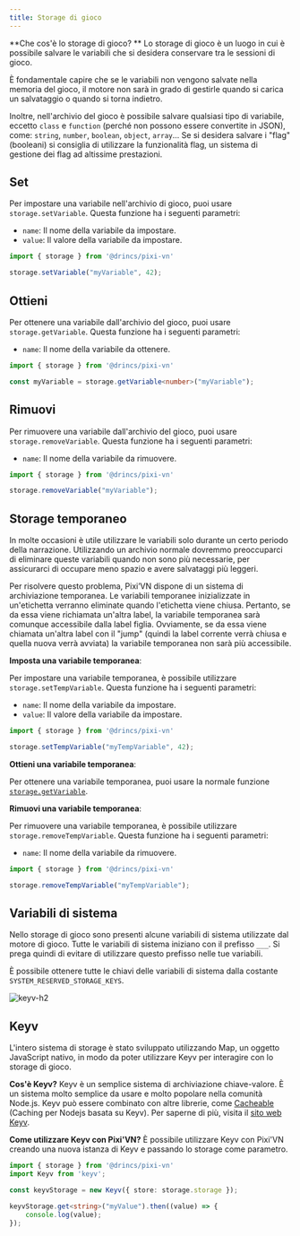 ```yaml
---
title: Storage di gioco
---
```


**Che cos'è lo storage di gioco? ** Lo storage di gioco è un luogo in cui è possibile salvare le variabili che si desidera conservare tra le sessioni di gioco.

È fondamentale capire che se le variabili non vengono salvate nella memoria del gioco, il motore non sarà in grado di gestirle quando si <DynamicLink href="/start/save#load">carica un salvataggio</DynamicLink> o quando si <DynamicLink href="/start/labels-flow#go-back">torna indietro</DynamicLink>.

Inoltre, nell'archivio del gioco è possibile salvare qualsiasi tipo di variabile, eccetto `class` e `function` (perché non possono essere convertite in JSON), come: `string`, `number`, `boolean`, `object`, `array`... Se si desidera salvare i "flag" (booleani) si consiglia di utilizzare la <DynamicLink href="/start/flags">funzionalità flag</DynamicLink>, un sistema di gestione dei flag ad altissime prestazioni.

## Set

Per impostare una variabile nell'archivio di gioco, puoi usare `storage.setVariable`. Questa funzione ha i seguenti parametri:

- `name`: Il nome della variabile da impostare.
- `value`: Il valore della variabile da impostare.

```typescript
import { storage } from '@drincs/pixi-vn'

storage.setVariable("myVariable", 42);
```

## Ottieni

Per ottenere una variabile dall'archivio del gioco, puoi usare `storage.getVariable`. Questa funzione ha i seguenti parametri:

- `name`: Il nome della variabile da ottenere.

```typescript
import { storage } from '@drincs/pixi-vn'

const myVariable = storage.getVariable<number>("myVariable");
```

## Rimuovi

Per rimuovere una variabile dall'archivio del gioco, puoi usare `storage.removeVariable`. Questa funzione ha i seguenti parametri:

- `name`: Il nome della variabile da rimuovere.

```typescript
import { storage } from '@drincs/pixi-vn'

storage.removeVariable("myVariable");
```

## Storage temporaneo

In molte occasioni è utile utilizzare le variabili solo durante un certo periodo della narrazione. Utilizzando un archivio normale dovremmo preoccuparci di eliminare queste variabili quando non sono più necessarie, per assicurarci di occupare meno spazio e avere salvataggi più leggeri.

Per risolvere questo problema, Pixi’VN dispone di un sistema di archiviazione temporanea. Le variabili temporanee inizializzate in un'etichetta verranno eliminate quando l'etichetta viene chiusa. Pertanto, se da essa viene richiamata un'altra label, la variabile temporanea sarà comunque accessibile dalla label figlia. Ovviamente, se da essa viene chiamata un'altra label con il "jump" (quindi la label corrente verrà chiusa e quella nuova verrà avviata) la variabile temporanea non sarà più accessibile.

**Imposta una variabile temporanea**:

Per impostare una variabile temporanea, è possibile utilizzare `storage.setTempVariable`. Questa funzione ha i seguenti parametri:

- `name`: Il nome della variabile da impostare.
- `value`: Il valore della variabile da impostare.

```typescript
import { storage } from '@drincs/pixi-vn'

storage.setTempVariable("myTempVariable", 42);
```

**Ottieni una variabile temporanea**:

Per ottenere una variabile temporanea, puoi usare la normale funzione [`storage.getVariable`](#get).

**Rimuovi una variabile temporanea**:

Per rimuovere una variabile temporanea, è possibile utilizzare `storage.removeTempVariable`. Questa funzione ha i seguenti parametri:

- `name`: Il nome della variabile da rimuovere.

```typescript
import { storage } from '@drincs/pixi-vn'

storage.removeTempVariable("myTempVariable");
```

## Variabili di sistema

Nello storage di gioco sono presenti alcune variabili di sistema utilizzate dal motore di gioco. Tutte le variabili di sistema iniziano con il prefisso `___`.
Si prega quindi di evitare di utilizzare questo prefisso nelle tue variabili.

È possibile ottenere tutte le chiavi delle variabili di sistema dalla costante `SYSTEM_RESERVED_STORAGE_KEYS`.

![keyv-h2](/keyv.svg)

## Keyv

L'intero sistema di storage è stato sviluppato utilizzando Map, un oggetto JavaScript nativo, in modo da poter utilizzare Keyv per interagire con lo storage di gioco.

**Cos'è Keyv?** Keyv è un semplice sistema di archiviazione chiave-valore. È un sistema molto semplice da usare e molto popolare nella comunità Node.js. Keyv può essere combinato con altre librerie, come [Cacheable](https://cacheable.org/) (Caching per Nodejs basata su Keyv). Per saperne di più, visita il [sito web Keyv](https://keyv.org/).

**Come utilizzare Keyv con Pixi'VN?** È possibile utilizzare Keyv con Pixi'VN creando una nuova istanza di Keyv e passando lo storage come parametro.

```typescript
import { storage } from '@drincs/pixi-vn'
import Keyv from 'keyv';

const keyvStorage = new Keyv({ store: storage.storage });

keyvStorage.get<string>("myValue").then((value) => {
    console.log(value);
});
```
